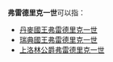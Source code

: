 '''弗雷德里克一世'''可以指：
* [[弗雷德里克一世_(丹麥)|丹麥國王弗雷德里克一世]]
* [[弗雷德里克一世_(瑞典)|瑞典國王弗雷德里克一世]]
* [[弗雷德里克一世_(上洛林)|上洛林公爵弗雷德里克一世]]
{{Disambiguation|F|Cat=七字人名译名消歧义}}